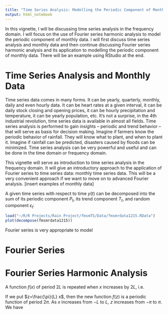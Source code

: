 ```yaml
---
title: "Time Series Analysis: Modelling the Periodic Component of Monthly Data using Fourier Series Harmonic Analysis"
output: html_notebook
---
```

In this vignette, I will be discussing time series analysis in the frequency domain. I will focus on the use of Fourier series harmonic analysis to model the periodic component of monthly data. I will first discuss time series analysis and monthly data and then continue discussing Fourier series harmonic analysis and its application to modelling the periodic component of monthly data. There will be an example using RStudio at the end.

# Time Series Analysis and Monthly Data

Time series data comes in many forms. It can be yearly, quarterly, monthly, daily and even hourly data. It can be heart rates at a given interval, it can be daily stock closing and opening prices, it can be hourly precipitation and temperature, it can be yearly population, etc. It's not a surprise, in the 4th industrial revolution, time series data is available in almost all fields. Time series analysis is performed to gain insights -- periodic and trend behavior -- that will serve as basis for decision making. Imagine if farmers know the periodic behavior of rainfall. They will know what to plant, and when to plant it. Imagine if rainfall can be predicted, disasters caused by floods can be minimized. Time series analysis can be very powerful and useful and can be done in the time domain or frequency domain.

This vignette will serve as introduction to time series analysis in the frequency domain. It will give an introductory approach to the application of Fourier series to time series data: monthly time series data. This will be a very convenient approach if we want to move on to advanced Fourier analysis. [insert examples of monthly data]

A given time series with respect to time $y(t)$ can be decomposed into the sum of its periodic component $P_{t}$, its trend component $T_{t}$, and random component $\epsilon_{t}$:

\begin{equation}
y(t)=P_{t}+T_{t}+\epsilon_{t}.
\end{equation}

```r
load("~/R/R Projects/Rain Project/fmsmTS/Data/fmsmrdata1215.RData")
plot(decompose(fmsmrdata1215))
```


Fourier series is very appropriate to model 

# Fourier Series

\begin{equation}
f(x)=\frac{a_{0}}{2}+\sum_{n=1}^{\infty} a_{n} \cos n x+\sum_{n=1}^{\infty} b_{n} \sin n x
\end{equation}

\begin{equation}
\begin{aligned}
&a_{0}=\frac{1}{\pi} \int_{-\pi}^{\pi} f(x) \mathrm{d} x\\
&a_{n}=\frac{1}{\pi} \int_{-\pi}^{\pi} f(x) \cos n x \mathrm{d} x \quad n=1,2, \ldots\\
&b_{n}=\frac{1}{\pi} \int_{-\pi}^{\pi} f(x) \sin n x \mathrm{d} x \quad n=1,2, \ldots
\end{aligned}
\end{equation}

# Fourier Series Harmonic Analysis

A function $f(x)$ of period $2L$ is repeated when $x$ increases by $2L$, i.e.

\begin{equation}
f(x+2L)=f(x)
\end{equation}

If we put $z=\frac{\pi}{L} x$, then the new function $f(z)$ is a periodic function of period $2\pi$. As $x$ increases from $-L$ to $L$, $z$ increases from $-\pi$ to $\pi$. We have

\begin{equation}
f(z)=\frac{a_{0}}{2}+\sum_{n=1}^{\infty} (a_{n} \cos n z + b_{n} \sin n z)
\end{equation}

\begin{equation}
f(t)=\frac{a_{0}}{2}+\sum_{n=1}^{\infty}\left(a_{n} \cos \frac{n \pi}{L} t+b_{n} \sin \frac{n \pi}{L} t\right)
\end{equation}

\begin{equation}
\begin{aligned}
&a_{0}=\frac{1}{L} \int_{-L}^{L} f(t) \mathrm{d} t\\
&a_{n}=\frac{1}{L} \int_{-L}^{L} f(t) \cos \frac{n \pi}{L} t \mathrm{d} t \quad n=1,2 \ldots\\
&b_{n}=\frac{1}{L} \int_{-L}^{L} f(t) \sin \frac{n \pi}{L} t \mathrm{d} t \quad n=1,2 \ldots
\end{aligned}
\end{equation}

